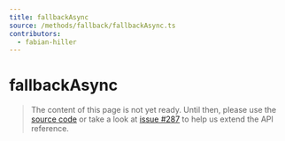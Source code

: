 ```yaml
---
title: fallbackAsync
source: /methods/fallback/fallbackAsync.ts
contributors:
  - fabian-hiller
---
```


# fallbackAsync

> The content of this page is not yet ready. Until then, please use the [source code](https://github.com/fabian-hiller/valibot/blob/main/library/src/schemas/fallback/fallbackAsync.ts) or take a look at [issue #287](https://github.com/fabian-hiller/valibot/issues/287) to help us extend the API reference.

